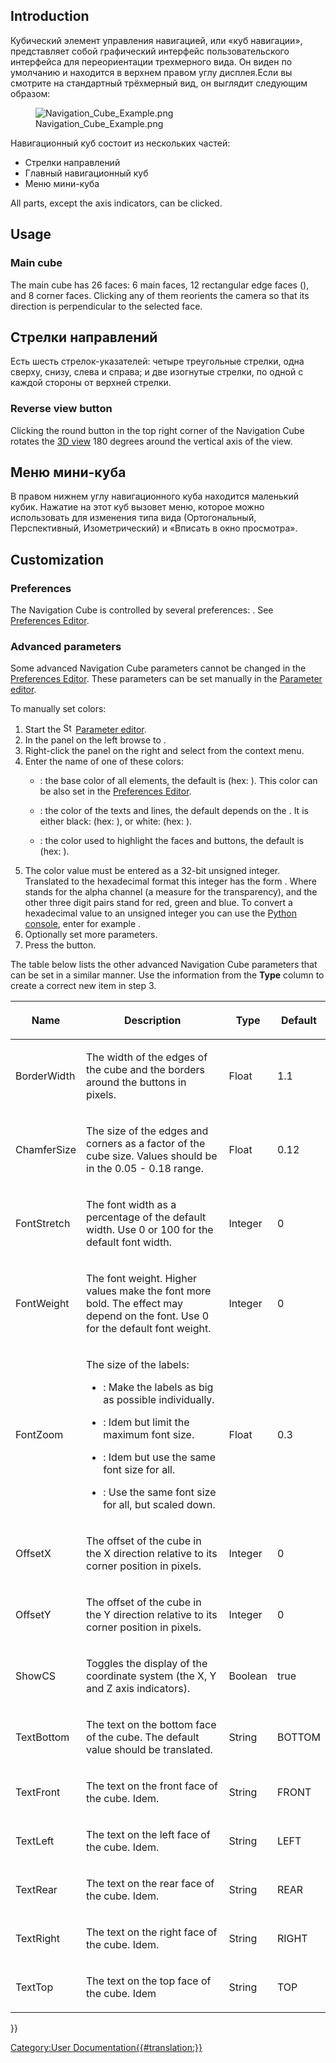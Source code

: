 <languages/>

{{Docnav/ru
|[[Selection_methods/ru|Методы выделения]]
|[[Document_structure/ru|Структура документа]]
}}

{{TOCright}}

== Introduction ==

<div class="mw-translate-fuzzy">
Кубический элемент управления навигацией, или «куб навигации», представляет собой графический интерфейс пользовательского интерфейса для переориентации трехмерного вида. Он виден по умолчанию и находится в верхнем правом углу дисплея.Если вы смотрите на стандартный трёхмерный вид, он выглядит следующим образом:
</div>

[[File:Navigation_Cube_Example.png]]

<div class="mw-translate-fuzzy">
Навигационный куб состоит из нескольких частей: 
* Стрелки направлений 
* Главный навигационный куб 
* Меню мини-куба
</div> 

All parts, except the axis indicators, can be clicked.

== Usage ==

=== Main cube ===

The main cube has 26 faces: 6 main faces, 12 rectangular edge faces ({{Version|0.20}}), and 8 corner faces. Clicking any of them reorients the camera so that its direction is perpendicular to the selected face.

<span id="Directional_arrows"></span>
<div class="mw-translate-fuzzy">
== Стрелки направлений ==
</div> 

<div class="mw-translate-fuzzy">
Есть шесть стрелок-указателей: четыре треугольные стрелки, одна сверху, снизу, слева и справа; и две изогнутые стрелки, по одной с каждой стороны от верхней стрелки.
</div>

=== Reverse view button ===

Clicking the round button in the top right corner of the Navigation Cube rotates the [[3D_view|3D view]] 180 degrees around the vertical axis of the view.

<span id="Mini-cube_menu"></span>
<div class="mw-translate-fuzzy">
== Меню мини-куба ==
</div>

<div class="mw-translate-fuzzy">
В правом нижнем углу навигационного куба находится маленький кубик. Нажатие на этот куб вызовет меню, которое можно использовать для изменения типа вида (Ортогональный, Перспективный, Изометрический) и «Вписать в окно просмотра».
</div>

== Customization ==

=== Preferences ===

The Navigation Cube is controlled by several preferences: {{MenuCommand|Edit → Preferences... → Display → Navigation → Navigation cube}}. See [[Preferences_Editor#Navigation|Preferences Editor]].

=== Advanced parameters ===

Some advanced Navigation Cube parameters cannot be changed in the [[Preferences_Editor#Navigation|Preferences Editor]]. These parameters can be set manually in the [[Std_DlgParameter|Parameter editor]].

To manually set colors:

# Start the [[Image:Std_DlgParameter.svg|16px]] [[Std_DlgParameter|Parameter editor]].
# In the panel on the left browse to {{MenuCommand|BaseApp → Preferences → NaviCube}}.
# Right-click the panel on the right and select {{MenuCommand|New unsigned item}} from the context menu.
# Enter the name of one of these colors:
#* {{MenuCommand|BaseColor}}: the base color of all elements, the default is {{Value|3806916544}} (hex: {{Value|e2e8efc0}}). This color can be also set in the [[Preferences_Editor#Navigation|Preferences Editor]]. {{Version|0.21}}
#* {{MenuCommand|EmphaseColor}}: the color of the texts and lines, the default depends on the {{MenuCommand|BaseColor}}. It is either black: {{Value|255}} (hex: {{Value|000000ff}}), or white: {{Value|4294967295}} (hex: {{Value|ffffffff}}). {{Version|0.21}}
#* {{MenuCommand|HiliteColor}}: the color used to highlight the faces and buttons, the default is {{Value|2867003391}} (hex: {{Value|aae2ffff}}).
# The color value must be entered as a 32-bit unsigned integer. Translated to the hexadecimal format this integer has the form {{Value|RRGGBBAA}}. Where {{Value|AA}} stands for the alpha channel (a measure for the transparency), and the other three digit pairs stand for red, green and blue. To convert a hexadecimal value to an unsigned integer you can use the [[Python_console|Python console]], enter for example {{Incode|int("323232ff", 16)}}.
# Optionally set more parameters.
# Press the {{Button|Close}} button.

The table below lists the other advanced Navigation Cube parameters that can be set in a similar manner. Use the information from the '''Type''' column to create a correct new item in step 3.

{| class="wikitable"
|-
! Name
! Description
! Type
! Default

|-
| BorderWidth
| The width of the edges of the cube and the borders around the buttons in pixels.
| Float
| 1.1

|-
| ChamferSize
| The size of the edges and corners as a factor of the cube size. Values should be in the 0.05 - 0.18 range.

{{Version|0.21}}
| Float
| 0.12

|-
| FontStretch
| The font width as a percentage of the default width. Use 0 or 100 for the default font width.
| Integer
| 0

|-
| FontWeight
| The font weight. Higher values make the font more bold. The effect may depend on the font. Use 0 for the default font weight.
| Integer
| 0

|-
| FontZoom
| The size of the labels:
* {{Value|FontZoom &#61; 1.0}}: Make the labels as big as possible individually.
* {{Value|0.0 < FontZoom < 1.0}}: Idem but limit the maximum font size.
* {{Value|FontZoom &#61; 0.0}}: Idem but use the same font size for all.
* {{Value|FontZoom < 0.0}}: Use the same font size for all, but scaled down.

{{Version|0.21}}
| Float
| 0.3

|-
| OffsetX
| The offset of the cube in the X direction relative to its corner position in pixels.
| Integer
| 0

|-
| OffsetY
| The offset of the cube in the Y direction relative to its corner position in pixels.
| Integer
| 0

|-
| ShowCS
| Toggles the display of the coordinate system (the X, Y and Z axis indicators).
| Boolean
| true

|-
| TextBottom
| The text on the bottom face of the cube. The default value should be translated.
| String
| BOTTOM

|-
| TextFront
| The text on the front face of the cube. Idem.
| String
| FRONT

|-
| TextLeft
| The text on the left face of the cube. Idem.
| String
| LEFT

|-
| TextRear
| The text on the rear face of the cube. Idem.
| String
| REAR

|-
| TextRight
| The text on the right face of the cube. Idem.
| String
| RIGHT

|-
| TextTop
| The text on the top face of the cube. Idem
| String
| TOP

|}


{{Docnav/ru
|[[Selection_methods/ru|Методы выделения]]
|[[Document_structure/ru|Структура документа]]
}}

{{Userdocnavi{{#translation:}}}}
[[Category:User Documentation{{#translation:}}]]